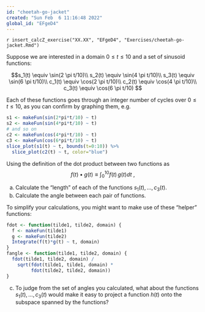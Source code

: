 ```yaml
---
id: "cheetah-go-jacket"
created: "Sun Feb  6 11:16:48 2022"
global_id: "EFgeD4"
---
```


`r insert_calcZ_exercise("XX.XX", "EFgeD4", "Exercises/cheetah-go-jacket.Rmd")`

::: {.underconstruction}
:::

Suppose we are interested in a domain $0 \leq t \leq 10$ and a set of sinusoid functions:

$$s_1(t) \equiv \sin(2 \pi t/10)\\
s_2(t) \equiv \sin(4 \pi t/10)\\
s_3(t) \equiv \sin(6 \pi t/10)\\
c_1(t) \equiv \cos(2 \pi t/10)\\
c_2(t) \equiv \cos(4 \pi t/10)\\
c_3(t) \equiv \cos(6 \pi t/10)
$$

Each of these functions goes through an integer number of cycles over $0 \leq t  \leq 10$, as you can confirm by graphing them, e.g.
```r
s1 <- makeFun(sin(2*pi*t/10) ~ t)
s2 <- makeFun(sin(4*pi*t/10) ~ t)
# and so on
c2 <- makeFun(cos(4*pi*t/10) ~ t)
c3 <- makeFun(cos(6*pi*t/10) ~ t)
slice_plot(s1(t) ~ t, bounds(t=0:10)) %>%
  slice_plot(c2(t) ~ t, color="blue")
```
Using the definition of the dot product between two functions as
$$f(t) \bullet g(t) \equiv \int_0^{10} f(t)\, g(t) dt\ ,$$


a. Calculate the "length" of each of the functions $s_1(t), \ldots, c_3(t)$.
b. Calculate the angle between each pair of functions.

To simplify your calculations, you might want to make use of these "helper" functions:

```r
fdot <- function(tilde1, tilde2, domain) {
  f <- makeFun(tilde1)
  g <- makeFun(tilde2)
  Integrate(f(t)*g(t) ~ t, domain)
}
fangle <- function(tilde1, tilde2, domain) {
  fdot(tilde1, tilde2, domain) /
    sqrt(fdot(tilde1, tilde1, domain) * 
         fdot(tilde2, tilde2, domain))
}
```

c. To judge from the set of angles you calculated, what about the functions $s_1(t), \ldots, c_3(t)$ would make it easy to project a function $h(t)$ onto the subspace spanned by the functions? 
